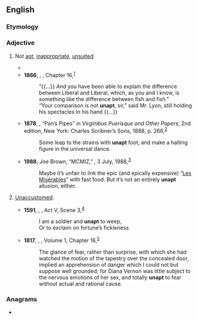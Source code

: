 ==English==

===Etymology===
{{prefix|en|un|apt}}

===Adjective===
{{en-adj}}

# {{lb|en|obsolete|_|except in negative phrases}} Not [[apt]], [[inappropriate]], [[unsuited]].
#* {{RQ:Ascham Works|title=Toxophilus|page=110|passage=[N]eyther the love of theyr countrye, the feare of theyr enemyes, the avoydinge of punishment, nor the receyvinge of any profite that might come by it, could make them to be good archers: which be '''unapte''' and unfitte thereunto by Gods providence and nature.}}
#* '''1866''', {{w|George Eliot}}, ''{{w|Felix Holt, the Radical}}'', Chapter 16,<sup>[http://www.gutenberg.org/files/40882/40882-h/40882-h.htm]</sup>
#*: “{{...}} And you have been able to explain the difference between Liberal and Liberal, which, as you and I know, is something like the difference between fish and fish.”
#*: “Your comparison is not '''unapt''', sir,” said Mr. Lyon, still holding his spectacles in his hand {{...}}
#* '''1878''', {{w|Robert Louis Stevenson}}, “Pan’s Pipes” in ''Virginibus Puerisque and Other Papers'', 2nd edition, New York: Charles Scribner’s Sons, 1888, p. 266,<sup>[http://catalog.hathitrust.org/Record/100549121]</sup>
#*: Some leap to the strains with '''unapt''' foot, and make a halting figure in the universal dance.
#* '''1988''', Joe Brown, “MCMIZ,” ''{{w|The Washington Post}}'', 3 July, 1988,<sup>[https://www.washingtonpost.com/archive/lifestyle/style/1988/07/03/mcmiz/444ca1af-5839-44f1-83d5-409f11af2426/?utm_term=.ccafb92ef788]</sup>
#*: Maybe it’s unfair to link the epic (and epically expensive) “[[w:Les Misérables (musical)|Les Misérables]]” with fast food. But it’s not an entirely '''unapt''' allusion, either.
# {{lb|en|obsolete}} [[unaccustomed|Unaccustomed]].
#* '''1591''', {{w|William Shakespeare}}, ''{{w|Henry VI, Part 1}}'', Act V, Scene 3,<sup>[http://www.opensourceshakespeare.org/views/plays/play_view.php?WorkID=henry6p1&Scope=entire&pleasewait=1&msg=pl]</sup>
#*: I am a soldier and '''unapt''' to weep,
#*: Or to exclaim on fortune’s fickleness.
#* '''1817''', {{w|Walter Scott}}, ''{{w|Rob Roy}}'', Volume 1, Chapter 16,<sup>[http://www.gutenberg.org/files/7025/7025-h/7025-h.htm]</sup>
#*: The glance of fear, rather than surprise, with which she had watched the motion of the tapestry over the concealed door, implied an apprehension of danger which I could not but suppose well grounded; for Diana Vernon was little subject to the nervous emotions of her sex, and totally '''unapt''' to fear without actual and rational cause.

===Anagrams===
* {{anagrams|en|a=anptu|punta|tupan|untap}}